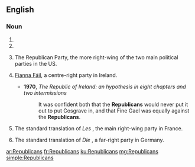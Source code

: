 {{also|republicans}}
==English==

===Noun===
{{head|en|noun plural form}}

# {{plural of|Republican|lang=en}}
# {{alternative case form of|republicans|lang=en}}
# {{label|en|chiefly|US|informal}} The Republican Party, the more right-wing of the two main political parties in the US.
# {{label|en|chiefly|Ireland|now|rare}} [[w:Fianna Fáil|Fianna Fáil]], a centre-right party in Ireland.
#* '''1970''', ''The Republic of Ireland: an hypothesis in eight chapters and two intermissions''
#*: It was confident both that the '''Republicans''' would never put it out to put Cosgrave in, and that Fine Gael was equally against the '''Republicans'''.
# {{label|en|chiefly|Europe}} The standard translation of ''Les'' {{m|fr|Républicains}}, the main right-wing party in France.
# {{label|en|chiefly|Europe}} The standard translation of ''Die'' {{m|de|Republikaner}}, a far-right party in Germany.

[[ar:Republicans]]
[[fr:Republicans]]
[[ku:Republicans]]
[[mg:Republicans]]
[[simple:Republicans]]